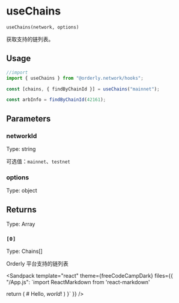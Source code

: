 

# useChains

`useChains(network, options)`

获取支持的链列表。

## Usage

```typescript
//import
import { useChains } from "@orderly.network/hooks";
```

```typescript
const [chains, { findByChainId }] = useChains("mainnet");

const arbInfo = findByChainId(42161);
```

## Parameters

### networkId

Type: string

可选值：`mainnet`、`testnet`

### options

Type: object

## Returns

Type: Array

### `[0]`

Type: Chains[]

Orderly 平台支持的链列表

 <Sandpack
      template="react"
      theme={freeCodeCampDark}
      files={{
        "/App.js": `import ReactMarkdown from 'react-markdown'

  return (
    <ReactMarkdown>
      # Hello, *world*!
    </ReactMarkdown>
  )
}`
      }}
    />
